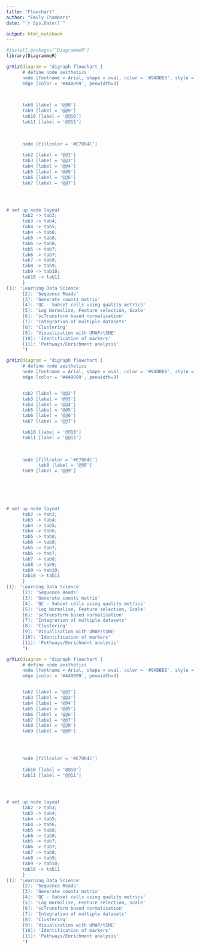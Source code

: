 ```yaml
---
title: "Flowchart"
author: "Emily Chambers"
date: "`r Sys.Date()`"

output: html_notebook
---
```


```r
#install.packages("DiagrammeR")
library(DiagrammeR)
```

```r
grViz(diagram = "digraph flowchart {
      # define node aesthetics
      node [fontname = Arial, shape = oval, color = '#9ADBE8', style = filled, fontsize =20]  
      edge [color = '#440099', penwidth=3]


      
      tab8 [label = '@@8']
      tab9 [label = '@@9']
      tab10 [label = '@@10']
      tab11 [label = '@@11']

      
            
      node [fillcolor = '#E7004C']
      
      tab2 [label = '@@2']
      tab3 [label = '@@3']
      tab4 [label = '@@4']
      tab5 [label = '@@5']
      tab6 [label = '@@6']
      tab7 [label = '@@7']



      
# set up node layout
      tab2 -> tab3;
      tab3 -> tab4;
      tab4 -> tab5;
      tab4 -> tab6;
      tab5 -> tab8;
      tab6 -> tab8;
      tab5 -> tab7;
      tab6 -> tab7;
      tab7 -> tab8;
      tab8 -> tab9;
      tab9 -> tab10;
      tab10 -> tab11
      }
[1]: 'Learning Data Science'
      [2]: 'Sequence Reads'
      [3]: 'Generate counts matrix'
      [4]: 'QC - Subset cells using quality metrics'
      [5]: 'Log Normalise, Feature selection, Scale'
      [6]: 'scTransform based normalisation'
      [7]: 'Integration of multiple datasets'
      [8]: 'Clustering'
      [9]: 'Visualisation with UMAP/tSNE'
      [10]: 'Identification of markers'
      [11]: 'Pathways/Enrichment analysis'
      ")
```

```r
grViz(diagram = "digraph flowchart {
      # define node aesthetics
      node [fontname = Arial, shape = oval, color = '#9ADBE8', style = filled, fontsize =20]  
      edge [color = '#440099', penwidth=3]


      tab2 [label = '@@2']
      tab3 [label = '@@3']
      tab4 [label = '@@4']
      tab5 [label = '@@5']
      tab6 [label = '@@6']
      tab7 [label = '@@7']      

      tab10 [label = '@@10']
      tab11 [label = '@@11']

      
            
      node [fillcolor = '#E7004C']
            tab8 [label = '@@8']
      tab9 [label = '@@9']
      




      
# set up node layout
      tab2 -> tab3;
      tab3 -> tab4;
      tab4 -> tab5;
      tab4 -> tab6;
      tab5 -> tab8;
      tab6 -> tab8;
      tab5 -> tab7;
      tab6 -> tab7;
      tab7 -> tab8;
      tab8 -> tab9;
      tab9 -> tab10;
      tab10 -> tab11
      }
[1]: 'Learning Data Science'
      [2]: 'Sequence Reads'
      [3]: 'Generate counts matrix'
      [4]: 'QC - Subset cells using quality metrics'
      [5]: 'Log Normalise, Feature selection, Scale'
      [6]: 'scTransform based normalisation'
      [7]: 'Integration of multiple datasets'
      [8]: 'Clustering'
      [9]: 'Visualisation with UMAP/tSNE'
      [10]: 'Identification of markers'
      [11]: 'Pathways/Enrichment analysis'
      ")
```

```r
grViz(diagram = "digraph flowchart {
      # define node aesthetics
      node [fontname = Arial, shape = oval, color = '#9ADBE8', style = filled, fontsize =20]  
      edge [color = '#440099', penwidth=3]


      tab2 [label = '@@2']
      tab3 [label = '@@3']
      tab4 [label = '@@4']
      tab5 [label = '@@5']
      tab6 [label = '@@6']
      tab7 [label = '@@7']
      tab8 [label = '@@8']
      tab9 [label = '@@9']


      
            
      node [fillcolor = '#E7004C']
      
      tab10 [label = '@@10']
      tab11 [label = '@@11']



      
# set up node layout
      tab2 -> tab3;
      tab3 -> tab4;
      tab4 -> tab5;
      tab4 -> tab6;
      tab5 -> tab8;
      tab6 -> tab8;
      tab5 -> tab7;
      tab6 -> tab7;
      tab7 -> tab8;
      tab8 -> tab9;
      tab9 -> tab10;
      tab10 -> tab11
      }
[1]: 'Learning Data Science'
      [2]: 'Sequence Reads'
      [3]: 'Generate counts matrix'
      [4]: 'QC - Subset cells using quality metrics'
      [5]: 'Log Normalise, Feature selection, Scale'
      [6]: 'scTransform based normalisation'
      [7]: 'Integration of multiple datasets'
      [8]: 'Clustering'
      [9]: 'Visualisation with UMAP/tSNE'
      [10]: 'Identification of markers'
      [11]: 'Pathways/Enrichment analysis'
      ")
```




